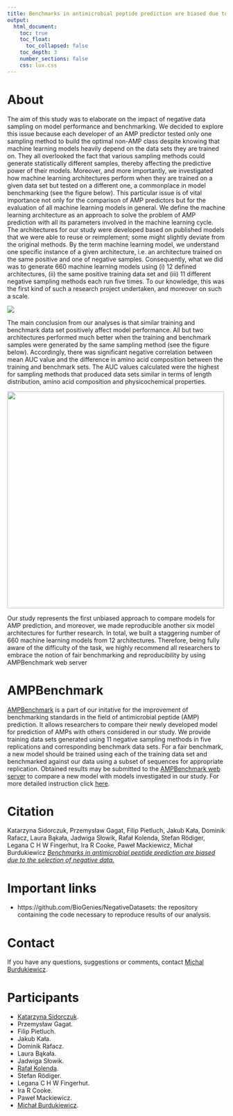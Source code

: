```yaml
---
title: Benchmarks in antimicrobial peptide prediction are biased due to the selection of negative data
output:                                                                                                         
  html_document:
    toc: true
    toc_float:
      toc_collapsed: false
    toc_depth: 3
    number_sections: false                                                                                                
    css: lux.css                                                                                               
---      
```


# About

The aim of this study was to elaborate on the impact of negative data sampling on model performance and benchmarking. We decided to explore this issue because each developer of an AMP predictor tested only one sampling method to build the optimal non-AMP class despite knowing that machine learning models heavily depend on the data sets they are trained on. They all overlooked the fact that various sampling methods could generate statistically different samples, thereby affecting the predictive power of their models. Moreover, and more importantly, we investigated how machine learning architectures perform when they are trained on a given data set but tested on a different one, a commonplace in model benchmarking (see the figure below). This particular issue is of vital importance not only for the comparison of AMP predictors but for the evaluation of all machine learning models in general. We define the machine learning architecture as an approach to solve the problem of AMP prediction with all its parameters involved in the machine learning cycle. The architectures for our study were developed based on published models that we were able to reuse or reimplement; some might slightly deviate from the original methods. By the term machine learning model, we understand one specific instance of a given architecture, i.e. an architecture trained on the same positive and one of negative samples. Consequently, what we did was to generate 660 machine learning models using (i) 12 defined architectures, (ii) the same positive training data set and (iii) 11 different negative sampling methods each run five times. To our knowledge, this was the first kind of such a research project undertaken, and moreover on such a scale.


<img src="./figures/Fig1.png">

The main conclusion from our analyses is that similar training and benchmark data set positively affect model performance. All but two architectures performed much better when the training and benchmark samples were generated by the same sampling method (see the figure below). Accordingly, there was significant negative correlation between mean AUC value and the difference in amino acid composition between the training and benchmark sets. The AUC values calculated were the highest for sampling methods that produced data sets similar in terms of length distribution, amino acid composition and physicochemical properties.

<img src="./figures/Fig2A.png" style="width: 500px;"/>

Our study represents the first unbiased approach to compare models for AMP prediction, and moreover, we made reproducible another six model architectures for further research. In total, we built a staggering number of 660 machine learning models from 12 architectures. Therefore, being fully aware of the difficulty of the task, we highly recommend all researchers to embrace the notion of fair benchmarking and reproducibility by using AMPBenchmark web server
 
# AMPBenchmark

[AMPBenchmark](http://biogenies.info/AMPBenchmark/) is a part of our initative for the improvement of benchmarking standards in the field of antimicrobial peptide (AMP) prediction. It allows researchers to compare their newly developed model for prediction of AMPs with others considered in our study. 
We provide training data sets generated using 11 negative sampling methods in five replications and corresponding benchmark data sets. For a fair benchmark, a new model should be trained using each of the training data set and benchmarked against our data using a subset of sequences for appropriate replication. Obtained results may be submitted to the [AMPBenchmark web server](http://biogenies.info/AMPBenchmark/) to compare a new model with models investigated in our study.
For more detailed instruction click [here](https://github.com/BioGenies/AMPBenchmark#how-to-use-the-public-data).


# Citation

Katarzyna Sidorczuk, Przemysław Gagat, Filip Pietluch, Jakub Kała, Dominik Rafacz, Laura Bąkała, Jadwiga Słowik, Rafał Kolenda, Stefan Rödiger, Legana C H W Fingerhut, Ira R Cooke, Paweł Mackiewicz, Michał Burdukiewicz [*Benchmarks in antimicrobial peptide prediction are biased due to the selection of negative data.*](https://doi.org/10.1101/2022.05.30.493946)

# Important links

 - https://github.com/BioGenies/NegativeDatasets: the repository containing the code necessary to reproduce results of our analysis.
 
# Contact

If you have any questions, suggestions or comments, contact [Michal Burdukiewicz](mailto:michalburdukiewicz@gmail.com).
 
# Participants

 - [Katarzyna Sidorczuk](https://twitter.com/k_sidorczuk).
 - Przemysław Gagat.
 - Filip Pietluch.
 - Jakub Kała.
 - Dominik Rafacz.
 - Laura Bąkała.
 - Jadwiga Słowik.
 - [Rafał Kolenda](https://twitter.com/kolendarafal).
 - Stefan Rödiger.
 - Legana C H W Fingerhut.
 - Ira R Cooke.
 - Paweł Mackiewicz.
 - [Michał Burdukiewicz](https://github.com/michbur).
